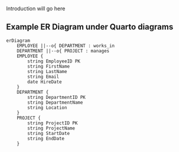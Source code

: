Introduction will go here

## Example ER Diagram under Quarto diagrams

```mermaid
erDiagram
    EMPLOYEE ||--o{ DEPARTMENT : works_in
    DEPARTMENT ||--o{ PROJECT : manages
    EMPLOYEE {
        string EmployeeID PK
        string FirstName
        string LastName
        string Email
        date HireDate
    }
    DEPARTMENT {
        string DepartmentID PK
        string DepartmentName
        string Location
    }
    PROJECT {
        string ProjectID PK
        string ProjectName
        string StartDate
        string EndDate
    }
```
